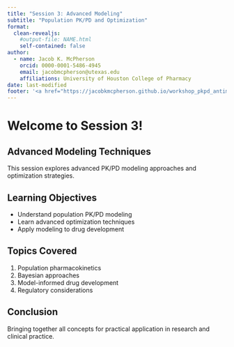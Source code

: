 ```yaml
---
title: "Session 3: Advanced Modeling"
subtitle: "Population PK/PD and Optimization"
format: 
  clean-revealjs:
    #output-file: NAME.html
    self-contained: false
author:
  - name: Jacob K. McPherson
    orcid: 0000-0001-5486-4945
    email: jacobmcpherson@utexas.edu
    affiliations: University of Houston College of Pharmacy
date: last-modified
footer: '<a href="https://jacobkmcpherson.github.io/workshop_pkpd_antimicrobials/sessions/session_03/page.html" target="_blank">🔗 Return</a>'
---
```


# Welcome to Session 3!

## Advanced Modeling Techniques

This session explores advanced PK/PD modeling approaches and optimization strategies.

## Learning Objectives

-   Understand population PK/PD modeling
-   Learn advanced optimization techniques
-   Apply modeling to drug development

## Topics Covered

1.  Population pharmacokinetics
2.  Bayesian approaches
3.  Model-informed drug development
4.  Regulatory considerations

## Conclusion

Bringing together all concepts for practical application in research and clinical practice.
